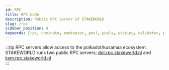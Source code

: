 ```yaml
---
id: RPC
title: RPC node
description: Public RPC server of STAKEWORLD
slug: /rpc
sidebar_position: 4
keywords: [rpc, nominate, nominator, pool, pools, staking, validator, polkadot, kusama]
---
```


:::tip
RPC servers allow access to the polkadot/kusamaa ecosystem. STAKEWORLD runs two public RPC servers; [dot.rpc.stakeworld.nl](https://dot.rpc.stakeworld.nl) and [ksm.rpc.stakeworld.nl](https://ksm.rpc.stakeworld.nl)  
:::
